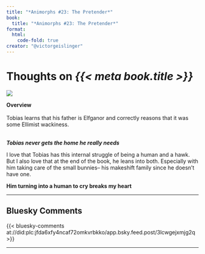 ```yaml
---
title: "*Animorphs #23: The Pretender*"
book:
  title: "*Animorphs #23: The Pretender*"
format:
  html:
    code-fold: true
creator: "@victorgeislinger"
---
```


# Thoughts on *{{< meta book.title >}}*

::: {layout="[30,70]"}
![](https://books.google.com/books/content?id=b2YwDwAAQBAJ&printsec=frontcover&img=2)

**Overview** <br/>
<br/>
Tobias learns that his father is Elfganor and correctly
reasons that it was some Ellimist wackiness.
<br/>
<br/>


:::


***Tobias never gets the home he really needs***

I love that Tobias has this internal struggle of being a human and a hawk.
But I also love that at the end of the book, he leans into both.
Especially with him taking care of the small bunnies– his makeshift family since he doesn't have one.


**Him turning into a human to cry breaks my heart**


--- 

:::{.callout-note icon=false}

## Bluesky Comments

{{< bluesky-comments at://did:plc:jfda6xfy4ncaf72omkvrbkko/app.bsky.feed.post/3lcwgejxmjg2q >}}


:::
---